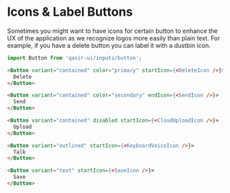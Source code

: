 
# Icons & Label Buttons

<Subtitle>
  Sometimes you might want to have icons for certain button to enhance the UX of the application as we recognize logos more easily than plain text. For example, if you have a delete button you can label it with a dustbin icon.
</Subtitle>
<Preview withSource="none">
  <Story id="components-inputs-button-example--icons-label" />
</Preview>

```js
import Button from 'qasir-ui/inputs/button';
```

```html
<Button variant="contained" color="primary" startIcon={<DeleteIcon />}>
  Delete
</Button>

<Button variant="contained" color="secondary" endIcon={<SendIcon />}>
  Send
</Button>

<Button variant="contained" disabled startIcon={<CloudUploadIcon />}>
  Upload
</Button>

<Button variant="outlined" startIcon={<KeyboardVoiceIcon />}>
  Talk
</Button>

<Button variant="text" startIcon={<SaveIcon />}>
  Save
</Button>
```
